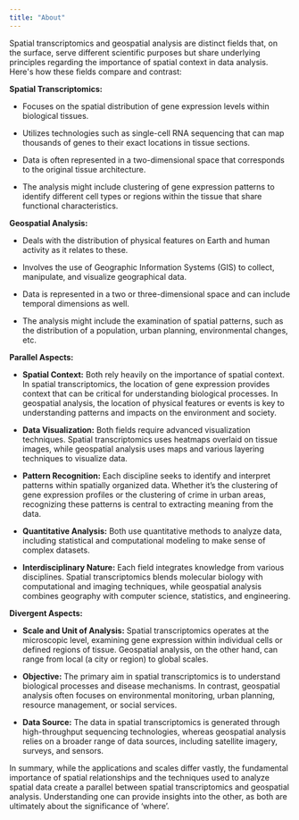 ```yaml
---
title: "About"
---
```


Spatial transcriptomics and geospatial analysis are distinct fields that, on the surface, serve different scientific purposes but share underlying principles regarding the importance of spatial context in data analysis. Here\'s how these fields compare and contrast:

**Spatial Transcriptomics:**

-   Focuses on the spatial distribution of gene expression levels within biological tissues.

-   Utilizes technologies such as single-cell RNA sequencing that can map thousands of genes to their exact locations in tissue sections.

-   Data is often represented in a two-dimensional space that corresponds to the original tissue architecture.

-   The analysis might include clustering of gene expression patterns to identify different cell types or regions within the tissue that share functional characteristics.

**Geospatial Analysis:**

-   Deals with the distribution of physical features on Earth and human activity as it relates to these.

-   Involves the use of Geographic Information Systems (GIS) to collect, manipulate, and visualize geographical data.

-   Data is represented in a two or three-dimensional space and can include temporal dimensions as well.

-   The analysis might include the examination of spatial patterns, such as the distribution of a population, urban planning, environmental changes, etc.

**Parallel Aspects:**

-   **Spatial Context:** Both rely heavily on the importance of spatial context. In spatial transcriptomics, the location of gene expression provides context that can be critical for understanding biological processes. In geospatial analysis, the location of physical features or events is key to understanding patterns and impacts on the environment and society.

-   **Data Visualization:** Both fields require advanced visualization techniques. Spatial transcriptomics uses heatmaps overlaid on tissue images, while geospatial analysis uses maps and various layering techniques to visualize data.

-   **Pattern Recognition:** Each discipline seeks to identify and interpret patterns within spatially organized data. Whether it's the clustering of gene expression profiles or the clustering of crime in urban areas, recognizing these patterns is central to extracting meaning from the data.

-   **Quantitative Analysis:** Both use quantitative methods to analyze data, including statistical and computational modeling to make sense of complex datasets.

-   **Interdisciplinary Nature:** Each field integrates knowledge from various disciplines. Spatial transcriptomics blends molecular biology with computational and imaging techniques, while geospatial analysis combines geography with computer science, statistics, and engineering.

**Divergent Aspects:**

-   **Scale and Unit of Analysis:** Spatial transcriptomics operates at the microscopic level, examining gene expression within individual cells or defined regions of tissue. Geospatial analysis, on the other hand, can range from local (a city or region) to global scales.

-   **Objective:** The primary aim in spatial transcriptomics is to understand biological processes and disease mechanisms. In contrast, geospatial analysis often focuses on environmental monitoring, urban planning, resource management, or social services.

-   **Data Source:** The data in spatial transcriptomics is generated through high-throughput sequencing technologies, whereas geospatial analysis relies on a broader range of data sources, including satellite imagery, surveys, and sensors.

In summary, while the applications and scales differ vastly, the fundamental importance of spatial relationships and the techniques used to analyze spatial data create a parallel between spatial transcriptomics and geospatial analysis. Understanding one can provide insights into the other, as both are ultimately about the significance of 'where'.
